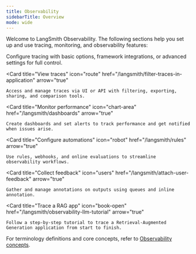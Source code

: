 ```yaml
---
title: Observability
sidebarTitle: Overview
mode: wide
---
```


Welcome to LangSmith Observability. The following sections help you set up and use tracing, monitoring, and observability features:

<Columns cols={3}>
  <Card
    title="Set up tracing"
    icon="gear"
    href="/langsmith/observability-quickstart"
    arrow="true"
  >
    Configure tracing with basic options, framework integrations, or advanced settings for full control.
  </Card>

  <Card
    title="View traces"
    icon="route"
    href="/langsmith/filter-traces-in-application"
    arrow="true"
  >
    Access and manage traces via UI or API with filtering, exporting, sharing, and comparison tools.
  </Card>

  <Card
    title="Monitor performance"
    icon="chart-area"
    href="/langsmith/dashboards"
    arrow="true"
  >
    Create dashboards and set alerts to track performance and get notified when issues arise.
  </Card>

  <Card
    title="Configure automations"
    icon="robot"
    href="/langsmith/rules"
    arrow="true"
  >
    Use rules, webhooks, and online evaluations to streamline observability workflows.
  </Card>

  <Card
    title="Collect feedback"
    icon="users"
    href="/langsmith/attach-user-feedback"
    arrow="true"
  >
    Gather and manage annotations on outputs using queues and inline annotation.
  </Card>

  <Card
    title="Trace a RAG app"
    icon="book-open"
    href="/langsmith/observability-llm-tutorial"
    arrow="true"
  >
    Follow a step-by-step tutorial to trace a Retrieval-Augmented Generation application from start to finish.
  </Card>
</Columns>

For terminology definitions and core concepts, refer to [Observability concepts](/langsmith/observability-concepts).
